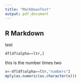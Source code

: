 ```yaml
---
title: "MarkDownTest"
output: pdf_document
---
```


## R Markdown

test

```r
df[df$alpha==ltr,]
```
this is the number times two

```r

x<-df[df$alpha==ltr,"numbers"]
mply(as.numeric(as.character(x)))

```